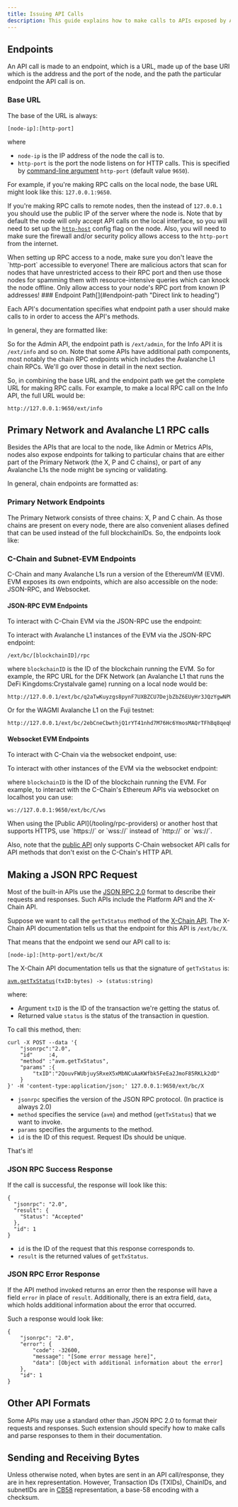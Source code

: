```yaml
---
title: Issuing API Calls
description: This guide explains how to make calls to APIs exposed by Avalanche nodes.
---
```


Endpoints[​](#endpoints "Direct link to heading")
-------------------------------------------------

An API call is made to an endpoint, which is a URL, made up of the base URI which is the address and the port of the node, and the path the particular endpoint the API call is on.

### Base URL[​](#base-url "Direct link to heading")

The base of the URL is always:

`[node-ip]:[http-port]`

where

- `node-ip` is the IP address of the node the call is to.
- `http-port` is the port the node listens on for HTTP calls. This is specified by [command-line argument](/nodes/configure/configs-flags#http-server) `http-port` (default value `9650`).

For example, if you're making RPC calls on the local node, the base URL might look like this: `127.0.0.1:9650`.

If you're making RPC calls to remote nodes, then the instead of `127.0.0.1` you should use the public IP of the server where the node is. Note that by default the node will only accept API calls on the local interface, so you will need to set up the [`http-host`](/nodes/configure/configs-flags#--http-host-string) config flag on the node. Also, you will need to make sure the firewall and/or security policy allows access to the `http-port` from the internet.


<Callout type="warn">
When setting up RPC access to a node, make sure you don't leave the `http-port` accessible to everyone! There are malicious actors that scan for nodes that have unrestricted access to their RPC port and then use those nodes for spamming them with resource-intensive queries which can knock the node offline. Only allow access to your node's RPC port from known IP addresses!
</Callout>
### Endpoint Path[​](#endpoint-path "Direct link to heading")

Each API's documentation specifies what endpoint path a user should make calls to in order to access the API's methods.

In general, they are formatted like:

So for the Admin API, the endpoint path is `/ext/admin`, for the Info API it is `/ext/info` and so on. Note that some APIs have additional path components, most notably the chain RPC endpoints which includes the Avalanche L1 chain RPCs. We'll go over those in detail in the next section.

So, in combining the base URL and the endpoint path we get the complete URL for making RPC calls. For example, to make a local RPC call on the Info API, the full URL would be:

```
http://127.0.0.1:9650/ext/info
```

Primary Network and Avalanche L1 RPC calls[​](#primary-network-and-avalanche-l1-rpc-calls "Direct link to heading")
-------------------------------------------------------------------------------------------------------

Besides the APIs that are local to the node, like Admin or Metrics APIs, nodes also expose endpoints for talking to particular chains that are either part of the Primary Network (the X, P and C chains), or part of any Avalanche L1s the node might be syncing or validating.

In general, chain endpoints are formatted as:

### Primary Network Endpoints[​](#primary-network-endpoints "Direct link to heading")

The Primary Network consists of three chains: X, P and C chain. As those chains are present on every node, there are also convenient aliases defined that can be used instead of the full blockchainIDs. So, the endpoints look like:

### C-Chain and Subnet-EVM Endpoints[​](#c-chain-and-subnet-evm-endpoints "Direct link to heading")

C-Chain and many Avalanche L1s run a version of the EthereumVM (EVM). EVM exposes its own endpoints, which are also accessible on the node: JSON-RPC, and Websocket.

#### JSON-RPC EVM Endpoints[​](#json-rpc-evm-endpoints "Direct link to heading")

To interact with C-Chain EVM via the JSON-RPC use the endpoint:

To interact with Avalanche L1 instances of the EVM via the JSON-RPC endpoint:

```
/ext/bc/[blockchainID]/rpc
```

where `blockchainID` is the ID of the blockchain running the EVM. So for example, the RPC URL for the DFK Network (an Avalanche L1 that runs the DeFi Kingdoms:Crystalvale game) running on a local node would be:

```
http://127.0.0.1/ext/bc/q2aTwKuyzgs8pynF7UXBZCU7DejbZbZ6EUyHr3JQzYgwNPUPi/rpc
```

Or for the WAGMI Avalanche L1 on the Fuji testnet:

```
http://127.0.0.1/ext/bc/2ebCneCbwthjQ1rYT41nhd7M76Hc6YmosMAQrTFhBq8qeqh6tt/rpc
```

#### Websocket EVM Endpoints[​](#websocket-evm-endpoints "Direct link to heading")

To interact with C-Chain via the websocket endpoint, use:

To interact with other instances of the EVM via the websocket endpoint:

where `blockchainID` is the ID of the blockchain running the EVM. For example, to interact with the C-Chain's Ethereum APIs via websocket on localhost you can use:

```
ws://127.0.0.1:9650/ext/bc/C/ws
```


<Callout title="Note">
When using the [Public API](/tooling/rpc-providers) or another host that supports HTTPS, use `https://` or `wss://` instead of `http://` or `ws://`.

Also, note that the [public API](/tooling/rpc-providers#using-the-public-api-nodes) only supports C-Chain websocket API calls for API methods that don't exist on the C-Chain's HTTP API.
</Callout>


Making a JSON RPC Request[​](#making-a-json-rpc-request "Direct link to heading")
---------------------------------------------------------------------------------

Most of the built-in APIs use the [JSON RPC 2.0](https://www.jsonrpc.org/specification) format to describe their requests and responses. Such APIs include the Platform API and the X-Chain API.

Suppose we want to call the `getTxStatus` method of the [X-Chain API](/api-reference/x-chain/api). The X-Chain API documentation tells us that the endpoint for this API is `/ext/bc/X`.

That means that the endpoint we send our API call to is:

`[node-ip]:[http-port]/ext/bc/X`

The X-Chain API documentation tells us that the signature of `getTxStatus` is:

[`avm.getTxStatus`](/api-reference/x-chain/api#avmgettxstatus)`(txID:bytes) -> (status:string)`

where:

- Argument `txID` is the ID of the transaction we're getting the status of.
- Returned value `status` is the status of the transaction in question.

To call this method, then:

```
curl -X POST --data '{
    "jsonrpc":"2.0",
    "id"     :4,
    "method" :"avm.getTxStatus",
    "params" :{
        "txID":"2QouvFWUbjuySRxeX5xMbNCuAaKWfbk5FeEa2JmoF85RKLk2dD"
    }
}' -H 'content-type:application/json;' 127.0.0.1:9650/ext/bc/X
```

- `jsonrpc` specifies the version of the JSON RPC protocol. (In practice is always 2.0)
- `method` specifies the service (`avm`) and method (`getTxStatus`) that we want to invoke.
- `params` specifies the arguments to the method.
- `id` is the ID of this request. Request IDs should be unique.

That's it!

### JSON RPC Success Response[​](#json-rpc-success-response "Direct link to heading")

If the call is successful, the response will look like this:

```
{
  "jsonrpc": "2.0",
  "result": {
    "Status": "Accepted"
  },
  "id": 1
}
```

- `id` is the ID of the request that this response corresponds to.
- `result` is the returned values of `getTxStatus`.

### JSON RPC Error Response[​](#json-rpc-error-response "Direct link to heading")

If the API method invoked returns an error then the response will have a field `error` in place of `result`. Additionally, there is an extra field, `data`, which holds additional information about the error that occurred.

Such a response would look like:

```
{
    "jsonrpc": "2.0",
    "error": {
        "code": -32600,
        "message": "[Some error message here]",
        "data": [Object with additional information about the error]
    },
    "id": 1
}
```

Other API Formats[​](#other-api-formats "Direct link to heading")
-----------------------------------------------------------------

Some APIs may use a standard other than JSON RPC 2.0 to format their requests and responses. Such extension should specify how to make calls and parse responses to them in their documentation.

Sending and Receiving Bytes[​](#sending-and-receiving-bytes "Direct link to heading")
-------------------------------------------------------------------------------------

Unless otherwise noted, when bytes are sent in an API call/response, they are in hex representation. However, Transaction IDs (TXIDs), ChainIDs, and subnetIDs are in [CB58](https://support.avalabs.org/en/articles/4587395-what-is-cb58) representation, a base-58 encoding with a checksum.
